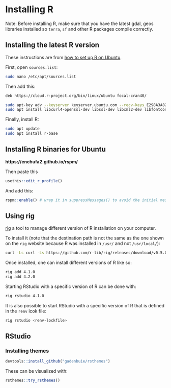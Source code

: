 # Installing R

Note: Before installing R, make sure that you have the latest gdal, geos libraries installed so `terra`, `sf` and other R packages compile correctly.

## Installing the latest R version

These instructions are from [how to set up R on Ubuntu](https://blog.zenggyu.com/en/post/2018-01-29/installing-r-r-packages-e-g-tidyverse-and-rstudio-on-ubuntu-linux/).

First, open `sources.list`:

``` bash
sudo nano /etc/apt/sources.list
```

Then add this:

``` bash
deb https://cloud.r-project.org/bin/linux/ubuntu focal-cran40/
```

``` bash
sudo apt-key adv --keyserver keyserver.ubuntu.com --recv-keys E298A3A825C0D65DFD57CBB651716619E084DAB9
sudo apt install libcurl4-openssl-dev libssl-dev libxml2-dev libfontconfig1-dev libcairo2-dev
```

Finally, install R:

``` bash
sudo apt update
sudo apt install r-base
```

## Installing R binaries for Ubuntu

**https://enchufa2.github.io/rspm/**

Then paste this

```r
usethis::edit_r_profile()
```

And add this:

```r
rspm::enable() # wrap it in suppressMessages() to avoid the initial message
```

## Using rig

[rig](https://github.com/r-lib/rig) a tool to manage different version of R installation on your computer. 

To install it (note that the destination path is not the same as the one shown on the `rig` website because R was installed in `/usr/` and not `/usr/local/`):

```bash
curl -Ls curl -Ls https://github.com/r-lib/rig/releases/download/v0.5.0/rig-linux-0.5.0.tar.gz | sudo tar xz -C /usr/
```

Once installed, one can install different versions of R like so:

```bash
rig add 4.1.0
rig add 4.2.0
```

Starting RStudio with a specific version of R can be done with:

```bash
rig rstudio 4.1.0
```

It is also possible to start RStudio with a specific version of R that is defined in the `renv` lcok file:

```bash
rig rstudio <renv-lockfile> 
```


## RStudio

### Installing themes

```r
devtools::install_github("gadenbuie/rsthemes")
```

These can be visualized with:

```r
rsthemes::try_rsthemes()
```

